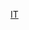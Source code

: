 {{Userbox
|border-c=#4362FF
|border-s=1
|float={{{float|left}}}
|id-c=white
|id=[[File:Crystal Clear app Internet Connection Tools.svg|45px]]
|info-c=#EBEEFF
|info-s=9
|info-fc=#4362FF
|info=這個用戶是'''[[Wikipedia:电脑和信息技术专题|<span style="color:#4362FF">電腦和-{zh-hans:信息技术; zh-hant:資訊科技;}-專題</span>]]'''的參與者。
}}<includeonly>[[Category:参与电脑和信息技术专题的维基人|{{PAGENAME}}]]</includeonly><noinclude>
[[Category:專題用戶標誌模板|IT]]
</noinclude>